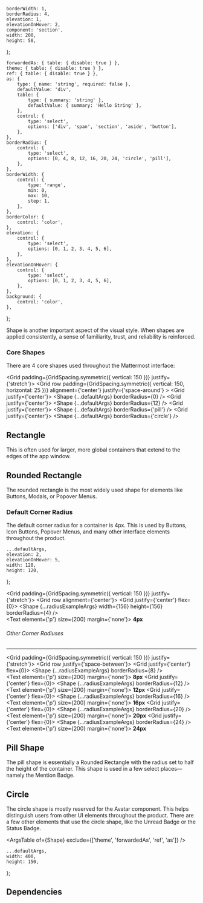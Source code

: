 


    borderWidth: 1,
    borderRadius: 4,
    elevation: 1,
    elevationOnHover: 2,
    component: 'section',
    width: 200,
    height: 50,
};

    forwardedAs: { table: { disable: true } },
    theme: { table: { disable: true } },
    ref: { table: { disable: true } },
    as: {
        type: { name: 'string', required: false },
        defaultValue: 'div',
        table: {
            type: { summary: 'string' },
            defaultValue: { summary: 'Hello String' },
        },
        control: {
            type: 'select',
            options: ['div', 'span', 'section', 'aside', 'button'],
        },
    },
    borderRadius: {
        control: {
            type: 'select',
            options: [0, 4, 8, 12, 16, 20, 24, 'circle', 'pill'],
        },
    },
    borderWidth: {
        control: {
            type: 'range',
            min: 0,
            max: 10,
            step: 1,
        },
    },
    borderColor: {
        control: 'color',
    },
    elevation: {
        control: {
            type: 'select',
            options: [0, 1, 2, 3, 4, 5, 6],
        },
    },
    elevationOnHover: {
        control: {
            type: 'select',
            options: [0, 1, 2, 3, 4, 5, 6],
        },
    },
    background: {
        control: 'color',
    },
};

<Meta component={Shape} title="Foundations/Shape" />

<Title>Shape</Title>

<Subtitle>
    Shape is another important aspect of the visual style. When shapes are applied consistently, a
    sense of familiarity, trust, and reliability is reinforced.
</Subtitle>

### Core Shapes

There are 4 core shapes used throughout the Mattermost interface:

<Grid padding={GridSpacing.symmetric({ vertical: 150 })} justify={'stretch'}>
    <Grid
        row
        padding={GridSpacing.symmetric({ vertical: 150, horizontal: 25 })}
        alignment={'center'}
        justify={'space-around'}
    >
        <Grid justify={'center'}>
            <Shape {...defaultArgs} borderRadius={0} />
        </Grid>
        <Grid justify={'center'}>
            <Shape {...defaultArgs} borderRadius={12} />
        </Grid>
        <Grid justify={'center'}>
            <Shape {...defaultArgs} borderRadius={'pill'} />
        </Grid>
        <Grid justify={'center'}>
            <Shape {...defaultArgs} borderRadius={'circle'} />
        </Grid>
    </Grid>
</Grid>

## Rectangle

This is often used for larger, more global containers that extend to the edges of the app window.

## Rounded Rectangle

The rounded rectangle is the most widely used shape for elements like Buttons, Modals, or Popover Menus.

### Default Corner Radius

The default corner radius for a container is 4px.
This is used by Buttons, Icon Buttons, Popover Menus, and many other interface elements throughout the product.

    ...defaultArgs,
    elevation: 2,
    elevationOnHover: 5,
    width: 120,
    height: 120,
};

<Grid padding={GridSpacing.symmetric({ vertical: 150 })} justify={'stretch'}>
    <Grid row alignment={'center'}>
        <Grid justify={'center'} flex={0}>
            <Grid padding={GridSpacing.all(150)}>
                <Shape {...radiusExampleArgs} width={156} height={156} borderRadius={4} />
            </Grid>
            <br />
            <Text element={'p'} size={200} margin={'none'}>
                <strong>4px</strong>
            </Text>
        </Grid>
    </Grid>
</Grid>

###### Other Corner Radiuses

---

<Grid padding={GridSpacing.symmetric({ vertical: 150 })} justify={'stretch'}>
    <Grid row justify={'space-between'}>
        <Grid justify={'center'} flex={0}>
            <Grid padding={GridSpacing.all(150)}>
                <Shape {...radiusExampleArgs} borderRadius={8} />
            </Grid>
            <br />
            <Text element={'p'} size={200} margin={'none'}>
                <strong>8px</strong>
            </Text>
        </Grid>
        <Grid justify={'center'} flex={0}>
            <Grid padding={GridSpacing.all(150)}>
                <Shape {...radiusExampleArgs} borderRadius={12} />
            </Grid>
            <br />
            <Text element={'p'} size={200} margin={'none'}>
                <strong>12px</strong>
            </Text>
        </Grid>
        <Grid justify={'center'} flex={0}>
            <Grid padding={GridSpacing.all(150)}>
                <Shape {...radiusExampleArgs} borderRadius={16} />
            </Grid>
            <br />
            <Text element={'p'} size={200} margin={'none'}>
                <strong>16px</strong>
            </Text>
        </Grid>
        <Grid justify={'center'} flex={0}>
            <Grid padding={GridSpacing.all(150)}>
                <Shape {...radiusExampleArgs} borderRadius={20} />
            </Grid>
            <br />
            <Text element={'p'} size={200} margin={'none'}>
                <strong>20px</strong>
            </Text>
        </Grid>
        <Grid justify={'center'} flex={0}>
            <Grid padding={GridSpacing.all(150)}>
                <Shape {...radiusExampleArgs} borderRadius={24} />
            </Grid>
            <br />
            <Text element={'p'} size={200} margin={'none'}>
                <strong>24px</strong>
            </Text>
        </Grid>
    </Grid>
</Grid>

## Pill Shape

The pill shape is essentially a Rounded Rectangle with the radius set to half the height of the container.
This shape is used in a few select places—namely the Mention Badge.

## Circle

The circle shape is mostly reserved for the Avatar component.
This helps distinguish users from other UI elements throughout the product.
There are a few other elements that use the circle shape, like the Unread Badge or the Status Badge.

<ArgsTable of={Shape} exclude={['theme', 'forwardedAs', 'ref', 'as']} />

    ...defaultArgs,
    width: 400,
    height: 150,
};

## Dependencies

<DependenciesTable titleDependencies="Dependencies" titleDependents="Dependents" of={Shape} />

<Canvas hidden>
    <Story
        name="Rectangle"
        argTypes={argTypes}
        args={{
            ...canvasExampleArgs,
            borderRadius: 0,
            elevation: 0,
        }}
    >
        {Template.bind({})}
    </Story>
    <Story
        name="Rounded Rectangle"
        argTypes={argTypes}
        args={{
            ...canvasExampleArgs,
            borderRadius: 16,
        }}
    >
        {Template.bind({})}
    </Story>
    <Story
        name="Pill"
        argTypes={argTypes}
        args={{
            ...canvasExampleArgs,
            borderRadius: 'pill',
            elevation: 2,
        }}
    >
        {Template.bind({})}
    </Story>
    <Story
        name="Circle"
        argTypes={argTypes}
        args={{
            ...canvasExampleArgs,
            borderRadius: 'circle',
            elevation: 3,
            component: 'section',
            width: 400,
            height: 100,
        }}
    >
        {Template.bind({})}
    </Story>
</Canvas>
